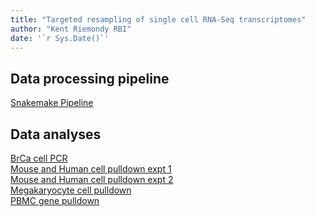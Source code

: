 ```yaml
---
title: "Targeted resampling of single cell RNA-Seq transcriptomes"
author: "Kent Riemondy RBI"
date: '`r Sys.Date()`'
---
```


## Data processing pipeline

[Snakemake Pipeline](../../../pipeline/Snakefile)

## Data analyses

[BrCa cell PCR](../../2018-04-27_pcr_expt/pcr_enrichment.html)   
[Mouse and Human cell pulldown expt 1](../../2018-02-21/lna_pulldown.html)   
[Mouse and Human cell pulldown expt 2](../../2018-05-16_mouse_human/mouse_human_pulldown.html)   
[Megakaryocyte cell pulldown](../../2018-05-15_pbmc/mkcell_pulldown.html)   
[PBMC gene pulldown](../../2018-05-15_pbmc/gene_pulldown.html)   
  